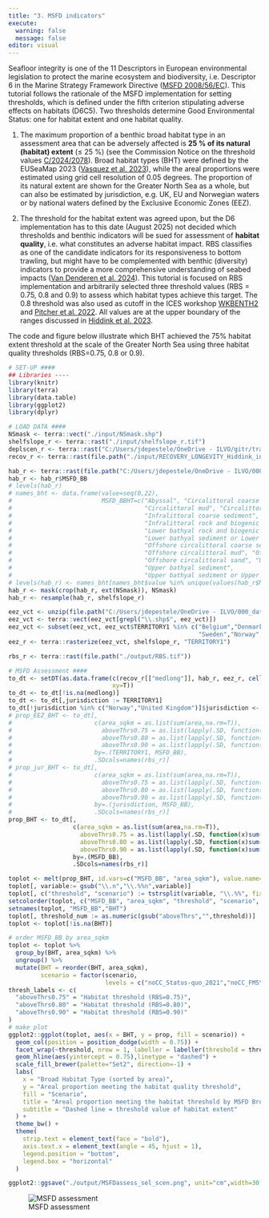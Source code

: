 ```yaml
---
title: "3. MSFD indicators"
execute: 
  warning: false
  message: false
editor: visual
---
```


Seafloor integrity is one of the 11 Descriptors in European environmental legislation to protect the marine ecosystem and biodiversity, i.e. Descriptor 6 in the Marine Strategy Framework Directive ([MSFD 2008/56/EC](http://data.europa.eu/eli/dir/2008/56/oj){target="_blank"}). This tutorial follows the rationale of the MSFD implementation for setting thresholds, which is defined under the fifth criterion stipulating adverse effects on habitats (D6C5). Two thresholds determine Good Environmental Status: one for habitat extent and one habitat quality.

1. The maximum proportion of a benthic broad habitat type in an assessment area that can be adversely affected is **25 % of its natural (habitat) extent** (≤ 25 %) (see the Commission Notice on the threshold values [C/2024/2078](https://eur-lex.europa.eu/legal-content/EN/TXT/PDF/?uri=OJ:C_202402078){target="_blank"}). Broad habitat types (BHT) were defined by the EUSeaMap 2023 ([Vasquez et al. 2023](https://doi.org/10.13155/97116){target="_blank"}), while the areal proportions were estimated using grid cell resolution of 0.05 degrees. The proportion of its natural extent are shown for the Greater North Sea as a whole, but can also be estimated by jurisdiction, e.g. UK, EU and Norwegian waters or by national waters defined by the Exclusive Economic Zones (EEZ).

2. The threshold for the habitat extent was agreed upon, but the D6 implementation has to this date (August 2025) not decided which thresholds and benthic indicators will be sued for assessment of **habitat quality**, i.e. what constitutes an adverse habitat impact. RBS classifies as one of the candidate indicators for its responsiveness to bottom trawling, but might have to be complemented with benthic (diversity) indicators to provide a more comprehensive understanding of seabed impacts ([Van Denderen et al. 2024](https://doi.org/10.1002/eap.3050){target="_blank"}). This tutorial is focused on RBS implementation and arbitrarily selected three threshold values (RBS = 0.75, 0.8 and 0.9) to assess which habitat types achieve this target. The 0.8 threshold was also used as cutoff in the ICES workshop [WKBENTH2](https://doi.org/10.17895/ices.pub.20731537.v1){target="_blank"} and [Pitcher et al. 2022](https://doi.org/10.1073/pnas.2109449119){target="_blank"}. All values are at the upper boundary of the ranges discussed in [Hiddink et al. 2023](https://doi.org/10.1093/icesjms/fsad035){target="_blank"}.

The code and figure below illustrate which BHT achieved the 75% habitat extent threshold at the scale of the Greater North Sea using three habitat quality thresholds (RBS=0.75, 0.8 or 0.9).

```r
# SET-UP ####
## Libraries ----
library(knitr)
library(terra)
library(data.table)
library(ggplot2)
library(dplyr)
```

```r
# LOAD DATA ####
NSmask <- terra::vect("./input/NSmask.shp")
shelfslope_r <- terra::rast("./input/shelfslope_r.tif")
deplscen_r <- terra::rast("C:/Users/jdepestele/OneDrive - ILVO/gitr/trade_off_RBS_scen_NS/input/confidential/Depletion_tot_FLBEIA_scenarios.tif") # terra::rast("./output/Depletion_tot_FLBEIA_scenarios.tif")
recov_r <- terra::rast(file.path("./input/RECOVERY_LONGEVITY_Hiddink_inPrep.tif"))

hab_r <- terra::rast(file.path("C:/Users/jdepestele/OneDrive - ILVO/000_data/EMODNET-Seabedhabitat/EUSeaMap2023/EUSeaMap_2023_shp/EUSeaMap_2023_MSFD_EUNIS2019D_EUNIScode_Substrt_extra.tif"))
hab_r <- hab_r$MSFD_BB
# levels(hab_r)
# names_bht <- data.frame(value=seq(0,22),
#                         MSFD_BBHT=c("Abyssal", "Circalittoral coarse sediment", "Circalittoral mixed sediment",
#                                     "Circalittoral mud", "Circalittoral rock and biogenic reef", "Circalittoral sand",
#                                     "Infralittoral coarse sediment",  "Infralittoral mixed sediment", "Infralittoral mud",
#                                     "Infralittoral rock and biogenic reef", "Infralittoral sand",
#                                     "Lower bathyal rock and biogenic reef", "Lower bathyal sediment",
#                                     "Lower bathyal sediment or Lower bathyal rock and biogenic reef", "Na",
#                                     "Offshore circalittoral coarse sediment", "Offshore circalittoral mixed sediment",
#                                     "Offshore circalittoral mud", "Offshore circalittoral rock and biogenic reef",
#                                     "Offshore circalittoral sand", "Upper bathyal rock and biogenic reef",
#                                     "Upper bathyal sediment",
#                                     "Upper bathyal sediment or Upper bathyal rock and biogenic reef"))
# levels(hab_r) <- names_bht[names_bht$value %in% unique(values(hab_r$MSFD_BB)),]
hab_r <- mask(crop(hab_r, ext(NSmask)), NSmask)
hab_r <- resample(hab_r, shelfslope_r)

eez_vct <- unzip(file.path("C:/Users/jdepestele/OneDrive - ILVO/000_data/Areas/EEZ/MarineRegions/EEZ_land_union_v4_202410.zip"), exdir=tempdir())
eez_vct <- terra::vect(eez_vct[grepl("\\.shp$", eez_vct)])
eez_vct <- subset(eez_vct, eez_vct$TERRITORY1 %in% c("Belgium","Denmark","France","Jersey","Germany","Guernsey","Netherlands",
                                                     "Sweden","Norway","United Kingdom"))
eez_r <- terra::rasterize(eez_vct, shelfslope_r, "TERRITORY1")

rbs_r <- terra::rast(file.path("./output/RBS.tif"))

# MSFD Assessment ####
to_dt <- setDT(as.data.frame(c(recov_r[["medlong"]], hab_r, eez_r, cellSize(eez_r, unit="km"),rbs_r), 
                             xy=T))
to_dt <- to_dt[!is.na(medlong)]
to_dt <- to_dt[,jurisdiction := TERRITORY1]
to_dt[!jurisdiction %in% c("Norway","United Kingdom")]$jurisdiction <- "EuropeanUnion"
# prop_EEZ_BHT <- to_dt[,
#                       c(area_sqkm = as.list(sum(area,na.rm=T)),
#                         aboveThrs0.75 = as.list(lapply(.SD, function(x)sum(ifelse(x>=0.75,area,0))/sum(area,na.rm=T))),
#                         aboveThrs0.80 = as.list(lapply(.SD, function(x)sum(ifelse(x>=0.80,area,0))/sum(area,na.rm=T))),
#                         aboveThrs0.90 = as.list(lapply(.SD, function(x)sum(ifelse(x>=0.90,area,0))/sum(area,na.rm=T)))),
#                       by=.(TERRITORY1, MSFD_BB),
#                       .SDcols=names(rbs_r)]
# prop_jur_BHT <- to_dt[,
#                       c(area_sqkm = as.list(sum(area,na.rm=T)),
#                         aboveThrs0.75 = as.list(lapply(.SD, function(x)sum(ifelse(x>=0.75,area,0))/sum(area,na.rm=T))),
#                         aboveThrs0.80 = as.list(lapply(.SD, function(x)sum(ifelse(x>=0.80,area,0))/sum(area,na.rm=T))),
#                         aboveThrs0.90 = as.list(lapply(.SD, function(x)sum(ifelse(x>=0.90,area,0))/sum(area,na.rm=T)))),
#                       by=.(jurisdiction, MSFD_BB),
#                       .SDcols=names(rbs_r)]
prop_BHT <- to_dt[,
                  c(area_sqkm = as.list(sum(area,na.rm=T)),
                    aboveThrs0.75 = as.list(lapply(.SD, function(x)sum(ifelse(x>=0.75,area,0))/sum(area,na.rm=T))),
                    aboveThrs0.80 = as.list(lapply(.SD, function(x)sum(ifelse(x>=0.80,area,0))/sum(area,na.rm=T))),
                    aboveThrs0.90 = as.list(lapply(.SD, function(x)sum(ifelse(x>=0.90,area,0))/sum(area,na.rm=T)))),
                  by=.(MSFD_BB),
                  .SDcols=names(rbs_r)]

```

```r
toplot <- melt(prop_BHT, id.vars=c("MSFD_BB", "area_sqkm"), value.name="prop")
toplot[, variable:= gsub("\\.n","\\.%%n",variable)]
toplot[, c("threshold", "scenario") := tstrsplit(variable, "\\.%%", fixed = FALSE)]
setcolorder(toplot, c("MSFD_BB", "area_sqkm", "threshold", "scenario", "prop"))
setnames(toplot, "MSFD_BB","BHT")
toplot[, threshold_num := as.numeric(gsub("aboveThrs","",threshold))]
toplot <- toplot[!is.na(BHT)]

# order MSFD_BB by area_sqkm
toplot <- toplot %>%
  group_by(BHT, area_sqkm) %>% 
  ungroup() %>%
  mutate(BHT = reorder(BHT, area_sqkm),
         scenario = factor(scenario,
                           levels = c("noCC_Status-quo_2021","noCC_FMSY-Min_(2025,2030]")))
thresh_labels <- c(
  "aboveThrs0.75" = "Habitat threshold (RBS=0.75)",
  "aboveThrs0.80" = "Habitat threshold (RBS=0.80)",
  "aboveThrs0.90" = "Habitat threshold (RBS=0.90)"
)
# make plot
ggplot2::ggplot(toplot, aes(x = BHT, y = prop, fill = scenario)) +
  geom_col(position = position_dodge(width = 0.75)) +
  facet_wrap(~threshold, nrow = 1, labeller = labeller(threshold = thresh_labels)) +
  geom_hline(aes(yintercept = 0.75),linetype = "dashed") +
  scale_fill_brewer(palette="Set2", direction=-1) +
  labs(
    x = "Broad Habitat Type (sorted by area)",
    y = "Areal proportion meeting the habitat quality threshold",
    fill = "Scenario",
    title = "Areal proportion meeting the habitat threshold by MSFD Broad Habitat Type and scenario",
    subtitle = "Dashed line = threshold value of habitat extent"
  ) +
  theme_bw() +
  theme(
    strip.text = element_text(face = "bold"),
    axis.text.x = element_text(angle = 45, hjust = 1),
    legend.position = "bottom",
    legend.box = "horizontal"
  )

ggplot2::ggsave("./output/MSFDassess_sel_scen.png", unit="cm",width=30,height=15)

```

![MSFD assessment](./output/MSFDassess_sel_scen.png)
